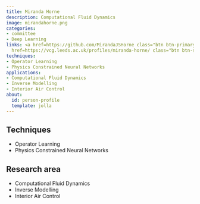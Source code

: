```yaml
---
title: Miranda Horne
description: Computational Fluid Dynamics
image: mirandahorne.png
categories:
- committee
- Deep Learning
links: <a href=https://github.com/MirandaJSHorne class="btn btn-primary">Github</a><a
  href=https://vcg.leeds.ac.uk/profiles/miranda-horne/ class="btn btn-secondary">Website</a>
techniques:
- Operator Learning
- Physics Constrained Neural Networks
applications:
- Computational Fluid Dynamics
- Inverse Modelling
- Interior Air Control
about:
  id: person-profile
  template: jolla
---
```

   
:::{#person-profile}
:::
   
##
## Techniques
   
- Operator Learning
- Physics Constrained Neural Networks
   
##
## Research area
   
- Computational Fluid Dynamics
- Inverse Modelling
- Interior Air Control
